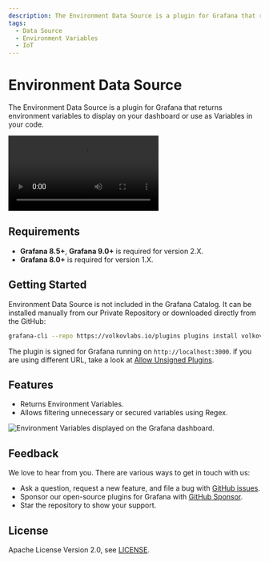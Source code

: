 ```yaml
---
description: The Environment Data Source is a plugin for Grafana that returns environment variables to display on your dashboard or use as Variables to retrieve data.
tags:
  - Data Source
  - Environment Variables
  - IoT
---
```



# Environment Data Source

The Environment Data Source is a plugin for Grafana that returns environment variables to display on your dashboard or use as Variables in your code.

<Video
  src="https://www.youtube.com/embed/sczRq2lI3e4"
  title="Dashboard, Global and Environment variables."
/>

## Requirements

- **Grafana 8.5+**, **Grafana 9.0+** is required for version 2.X.
- **Grafana 8.0+** is required for version 1.X.

## Getting Started

Environment Data Source is not included in the Grafana Catalog. It can be installed manually from our Private Repository or downloaded directly from the GitHub:

```bash
grafana-cli --repo https://volkovlabs.io/plugins plugins install volkovlabs-env-datasource
```

The plugin is signed for Grafana running on `http://localhost:3000`. if you are using different URL, take a look at [Allow Unsigned Plugins](https://volkovlabs.io/plugins/grafana-allow-unsigned/).

## Features

- Returns Environment Variables.
- Allows filtering unnecessary or secured variables using Regex.

<Image
  title="Environment Variables displayed on the Grafana dashboard."
  src="/img/plugins/volkovlabs-env-datasource/dashboard.png"
/>

## Feedback

We love to hear from you. There are various ways to get in touch with us:

- Ask a question, request a new feature, and file a bug with [GitHub issues](https://github.com/volkovlabs/volkovlabs-env-datasource/issues/new/choose).
- Sponsor our open-source plugins for Grafana with [GitHub Sponsor](https://github.com/sponsors/VolkovLabs).
- Star the repository to show your support.

## License

Apache License Version 2.0, see [LICENSE](https://github.com/volkovlabs/volkovlabs-env-datasource/blob/main/LICENSE).
